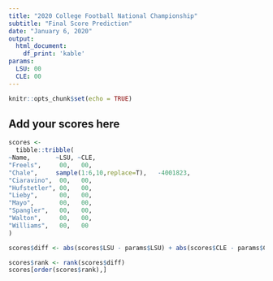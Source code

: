 ```yaml
---
title: "2020 College Football National Championship"
subtitle: "Final Score Prediction"
date: "January 6, 2020"
output: 
  html_document:
    df_print: 'kable'
params:
  LSU: 00
  CLE: 00
---
```


```r
knitr::opts_chunk$set(echo = TRUE)
```

## Add your scores here

```r
scores <- 
  tibble::tribble(
~Name,       ~LSU, ~CLE,
"Freels",     00,   00,
"Chale",     sample(1:6,10,replace=T),   -4001823,
"Ciaravino",  00,   00,
"Hufstetler", 00,   00,
"Lieby",      00,   00,
"Mayo",       00,   00, 
"Spangler",   00,   00,
"Walton",     00,   00,
"Williams",   00,   00
)
```

```r
scores$diff <- abs(scores$LSU - params$LSU) + abs(scores$CLE - params$CLE)

scores$rank <- rank(scores$diff)
scores[order(scores$rank),]
```
